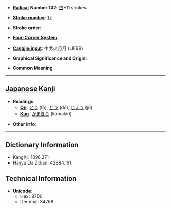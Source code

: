 * '''[[Wiktionary:Chinese radical index| Radical]] Number 142''': [[Wiktionary:Chinese radical index 虫|虫]]+11 strokes

* '''[[Wiktionary:Chinese total strokes index|Stroke number]]''': [[Wiktionary:Chinese total strokes index 17|17]]

* '''Stroke order''': 

* '''[[Wiktionary:Chinese four corner index|Four-Corner System]]''': 

* '''[[Wiktionary:Chinese Cangjie index|Cangjie input]]''': 中戈火月月 (LIFBB)

* '''Graphical Significance and Origin''': 

* '''Common Meaning'''

----

== [[Japanese]] [[Kanji]] ==

* '''Readings'''
** '''[[On]]''': [[とう]] (tō), [[どう]] (dō), [[じょう]] (jō)
** '''[[Kun]]''': [[かまきり]] (kamakiri)

* '''Other info''':  

----

== Dictionary Information ==

* KangXi: 1096.271
* Hanyu Da Zidian: 42884.161

== Technical Information ==

* '''Unicode''':
** Hex: 87D0
** Decimal: 34768